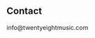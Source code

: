<!-- Global site tag (gtag.js) - Google Analytics -->
<script async src="https://www.googletagmanager.com/gtag/js?id=UA-18540444-3"></script>
<script>
  window.dataLayer = window.dataLayer || [];
  function gtag(){dataLayer.push(arguments);}
  gtag('js', new Date());

  gtag('config', 'UA-18540444-3');
</script>
<Banner />
<Container>
  <Releases releases={props.releases} />
  <Shows shows={props.shows} />

  ## Contact

  <div id="contact" className="text-center">
    <a style="text-decoration: none;" href="mailto:info@twentyeightmusic.com">info@twentyeightmusic.com</a>
  </div>
</Container>
